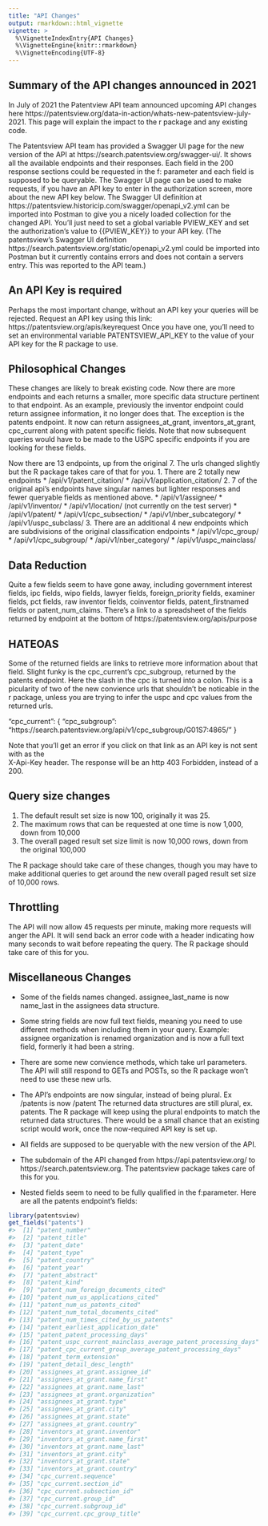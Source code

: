 ```yaml
---
title: "API Changes"
output: rmarkdown::html_vignette
vignette: >
  %\VignetteIndexEntry{API Changes}
  %\VignetteEngine{knitr::rmarkdown}
  %\VignetteEncoding{UTF-8}
---
```




## Summary of the API changes announced in 2021
 
In July of 2021 the Patentview API team announced upcoming API changes here https://patentsview.org/data-in-action/whats-new-patentsview-july-2021.  This page will explain the impact to the r package and any existing code.
 
The Patentsview API team has provided a Swagger UI page for the new version of the API at https://search.patentsview.org/swagger-ui/. It shows all the available endpoints and their responses.  Each field in the 200 response sections could be requested in the f: parameter and each field is supposed to be queryable.  The Swagger UI page can be used to make requests, if you have an API key to enter in the authorization screen, more about the new API key below.  The Swagger UI definition at https://patentsview.historicip.com/swagger/openapi_v2.yml can be imported into Postman to give you a nicely loaded collection for the changed API. You'll just need to set a global variable PVIEW_KEY and set the authorization's value to {{PVIEW_KEY}} to your API key. (The patentsview's Swagger UI definition https://search.patentsview.org/static/openapi_v2.yml could be imported into Postman but it currently contains errors and does not contain a servers entry.  This was reported to the API team.)

## An API Key is required
Perhaps the most important change, without an API key your queries will be rejected.  Request an API key using this link: https://patentsview.org/apis/keyrequest  Once you have one, you'll need to set an environmental variable PATENTSVIEW_API_KEY to the value of your API key for the R package to use.

## Philosophical Changes
These changes are likely to break existing code.  Now there are more endpoints and each returns a smaller, more specific data structure pertinent to that endpoint. As an example, previously the inventor endpoint could return assignee information, it no longer does that.  The exception is the patents endpoint.  It now can return assignees_at_grant, inventors_at_grant, cpc_current along with patent specific fields. Note that now subsequent queries would have to be made to the USPC specific endpoints if you are looking for these fields.

Now there are 13 endpoints, up from the original 7.  The urls changed slightly but the R package takes care of that for you. 
1. There are 2 totally new endpoints
    *  /api/v1/patent_citation/
    *  /api/v1/application_citation/
2. 7 of the original api's endpoints have singular names but lighter responses and fewer queryable fields as mentioned above. 
   *  /api/v1/assignee/
   *  /api/v1/inventor/
   *  /api/v1/location/  (not currently on the test server)
   *  /api/v1/patent/
   *  /api/v1/cpc_subsection/
   *  /api/v1/nber_subcategory/
   *  /api/v1/uspc_subclass/
3. There are an additional 4 new endpoints which are subdivisions of the original classification endpoints
   * /api/v1/cpc_group/
   * /api/v1/cpc_subgroup/
   * /api/v1/nber_category/
   * /api/v1/uspc_mainclass/

## Data Reduction

Quite a few fields seem to have gone away, including government interest fields, ipc fields, wipo fields, lawyer fields, foreign_priority fields, examiner fields, pct fields, raw inventor fields, coinventor fields, patent_firstnamed fields or patent_num_claims.  There's a link to a spreadsheet of the fields returned by endpoint at the bottom of https://patentsview.org/apis/purpose


## HATEOAS
Some of the returned fields are links to retrieve more information about that field. Slight funky is the cpc_current's cpc_subgroup, returned by the patents endpoint.  Here the slash in the cpc is turned into a colon.  This is a picularity of two of the new convience urls that shouldn't be noticable in the r package, unless you are trying to infer the uspc and cpc values from the returned urls.

 "cpc_current": {
     "cpc_subgroup": "https://search.patentsview.org/api/v1/cpc_subgroup/G01S7:4865/" 
  }

Note that you'll get an error if you click on that link as an API key is not sent with as the  
X-Api-Key header.  The response will be an http 403 Forbidden, instead of a 200.


## Query size changes
1. The default result set size is now 100, originally it was 25. 
2. The maximum rows that can be requested at one time is now 1,000, down from 10,000
3. The overall paged result set size limit is now 10,000 rows, down from the original 100,000 

The R package should take care of these changes, though you may have to make additional
queries to get around the new overall paged result set size of 10,000 rows.

## Throttling
The API will now allow 45 requests per minute, making more requests will anger the API.  It will send back an error code with a header indicating how many seconds to wait before repeating the query.  The R package should take care of this for you.

## Miscellaneous Changes

* Some of the fields names changed.  assignee_last_name is now name_last in the assignees data structure.

* Some string fields are now full text fields, meaning you need to use different methods
when including them in your query.  Example:  assignee organization is renamed organization and is now a full text field, formerly it had been a string. 

* There are some new convience methods, which take url parameters.  The API will still respond to GETs and POSTs, so the R package won't need to use these new urls.

* The API's endpoints are now singular, instead of being plural.  Ex /patents is now /patent  The returned data structures are still plural, ex. patents.  The R package will keep using the plural endpoints to match the returned data structures.  There would be a small chance that an existing script would work, once the now-required API key is set up.

* All fields are supposed to be queryable with the new version of the API.

* The subdomain of the API changed from https://api.patentsview.org/ to https://search.patentsview.org.  The patentsview package takes care of this for you.

* Nested fields seem to need to be fully qualified in the f:parameter. Here are all the patents endpoint's fields:

```r
library(patentsview)
get_fields("patents")
#>  [1] "patent_number"                                               
#>  [2] "patent_title"                                                
#>  [3] "patent_date"                                                 
#>  [4] "patent_type"                                                 
#>  [5] "patent_country"                                              
#>  [6] "patent_year"                                                 
#>  [7] "patent_abstract"                                             
#>  [8] "patent_kind"                                                 
#>  [9] "patent_num_foreign_documents_cited"                          
#> [10] "patent_num_us_applications_cited"                            
#> [11] "patent_num_us_patents_cited"                                 
#> [12] "patent_num_total_documents_cited"                            
#> [13] "patent_num_times_cited_by_us_patents"                        
#> [14] "patent_earliest_application_date"                            
#> [15] "patent_patent_processing_days"                               
#> [16] "patent_uspc_current_mainclass_average_patent_processing_days"
#> [17] "patent_cpc_current_group_average_patent_processing_days"     
#> [18] "patent_term_extension"                                       
#> [19] "patent_detail_desc_length"                                   
#> [20] "assignees_at_grant.assignee_id"                              
#> [21] "assignees_at_grant.name_first"                               
#> [22] "assignees_at_grant.name_last"                                
#> [23] "assignees_at_grant.organization"                             
#> [24] "assignees_at_grant.type"                                     
#> [25] "assignees_at_grant.city"                                     
#> [26] "assignees_at_grant.state"                                    
#> [27] "assignees_at_grant.country"                                  
#> [28] "inventors_at_grant.inventor"                                 
#> [29] "inventors_at_grant.name_first"                               
#> [30] "inventors_at_grant.name_last"                                
#> [31] "inventors_at_grant.city"                                     
#> [32] "inventors_at_grant.state"                                    
#> [33] "inventors_at_grant.country"                                  
#> [34] "cpc_current.sequence"                                        
#> [35] "cpc_current.section_id"                                      
#> [36] "cpc_current.subsection_id"                                   
#> [37] "cpc_current.group_id"                                        
#> [38] "cpc_current.subgroup_id"                                     
#> [39] "cpc_current.cpc_group_title"
```

